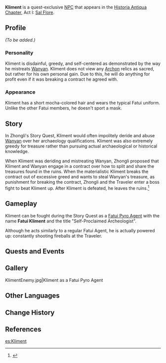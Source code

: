 {{Meta
<!-- Remove this template after adding the missing info -->
|missing_NPC_profile  = yes
}}
{{Character Infobox
|image            = NPC Kliment.png
|region           = Liyue
|region2          = Snezhnaya
|affiliation      = Fatui
|title            = Fatui
|title2           = Self-Proclaimed Archeologist
|element          = Pyro
|elementNote      = Delusion
|type             = Quest NPC
}}
'''Kliment''' is a quest-exclusive [[NPC]] that appears in the [[Historia Antiqua Chapter]], Act I: [[Sal Flore]].

==Profile==
<!-- detailed story/lore information goes here -->
''(To be added.)''

===Personality===
Kliment is disdainful, greedy, and self-centered as demonstrated by the way he mistreats [[Wanyan]]. Kliment does not view any [[Archon]] relics as sacred, but rather for his own personal gain. Due to this, he will do anything for profit even if it was breaking a contract he agreed with.

===Appearance===
Kliment has a short mocha-colored hair and wears the typical Fatui uniform. Unlike the other Fatui members, he doesn't sport a mask.

==Story==
In Zhongli's Story Quest, Kliment would often impolitely deride and abuse [[Wanyan]] over her archaeology qualifications. Kliment was also extremely greedy for treasure rather than pursuing actual archaeological or historical knowledge.

When Kliment was deriding and mistreating Wanyan, Zhongli proposed that Kliment and Wanyan engage in a contract over how to split and share the treasures found in the ruins. When the materialistic Kliment breaks the contract out of excessive greed and wants to steal Wanyan's treasure, as punishment for breaking the contract, Zhongli and the Traveler enter a boss fight to beat Kliment up. After Kliment is defeated, he leaves the ruins.<ref>{{Ref/Quest|Farewell, Sweet Salt}}</ref>

==Gameplay==
Kliment can be fought during the Story Quest as a [[Fatui Pyro Agent]] with the name '''Fatui Kliment''' and the title "Self-Proclaimed Archeologist".

Although he acts similarly to a regular Fatui Agent, he is actually powered up: constantly shooting fireballs at the Traveler.

==Quests and Events==
{{Quest Appearances}}

==Gallery==
<gallery hideaddbutton="true" captionalign="center">
KlimentEnemy.jpg|Kliment as a Fatui Pyro Agent
</gallery>

==Other Languages==
{{Other Languages|default_hidden = 1
|en      = Kliment
|zhs     = 克列门特
|zhs_rm  = Kèlièméntè
|zht     = 克列門特
|zht_rm  = Kèlièméntè
|ja      = クリメント
|ja_rm   = Kurimento
|ko      = 클리멘트
|ko_rm   = Keullimenteu
|es      = Kliment
|fr      = Kliment
|ru      = Климент
|th      = Kliment
|vi      = Kliment
|de      = Kliment
|id      = Kliment
|pt      = Kliment
}}

==Change History==
{{Change History|1.1}}

==References==
{{Reflist}}

[[es:Kliment]]